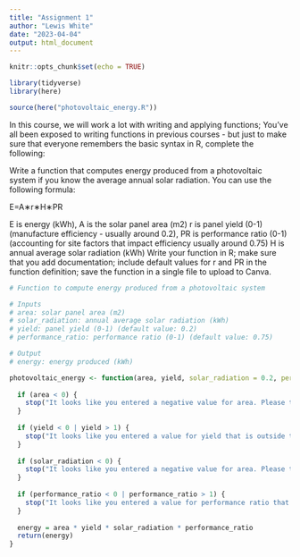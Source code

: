 ```yaml
---
title: "Assignment 1"
author: "Lewis White"
date: "2023-04-04"
output: html_document
---
```


```r
knitr::opts_chunk$set(echo = TRUE)
```

```r
library(tidyverse)
library(here)

source(here("photovoltaic_energy.R"))
```

In this course, we will work a lot with writing and applying functions; You’ve all been exposed to writing functions in previous courses - but just to make sure that everyone remembers the basic syntax in R, complete the following:

Write a function that computes energy produced from a photovoltaic system if you know the average annual solar radiation. You can use the following formula:

E=A∗r∗H∗PR

E is energy (kWh),
A is the solar panel area (m2)
r is panel yield (0-1) (manufacture efficiency - usually around 0.2),
PR is performance ratio (0-1) (accounting for site factors that impact efficiency usually around 0.75)
H is annual average solar radiation (kWh)
Write your function in R; make sure that you add documentation; include default values for r and PR in the function definition; save the function in a single file to upload to Canva.

```r
# Function to compute energy produced from a photovoltaic system

# Inputs
# area: solar panel area (m2)
# solar_radiation: annual average solar radiation (kWh)
# yield: panel yield (0-1) (default value: 0.2)
# performance_ratio: performance ratio (0-1) (default value: 0.75)

# Output
# energy: energy produced (kWh)

photovoltaic_energy <- function(area, yield, solar_radiation = 0.2, performance_ratio = 0.75) {
  
  if (area < 0) {
    stop("It looks like you entered a negative value for area. Please try again and make sure your value for area is input correctly.")
  }
  
  if (yield < 0 | yield > 1) {
    stop("It looks like you entered a value for yield that is outside the accepted range. Pnael yield values are between 0 and 1. Please try again and make sure your value for yeild is input correctly.")
  }
  
  if (solar_radiation < 0) {
    stop("It looks like you entered a negative value for area. Please try again and make sure your value for area is input correctly.")
  }
  
  if (performance_ratio < 0 | performance_ratio > 1) {
    stop("It looks like you entered a value for performance ratio that is outside the accepted range (0 - 1). Please try again and make sure your value for the performance ratio is input correctly.")
  }
  
  energy = area * yield * solar_radiation * performance_ratio
  return(energy)
}
```
